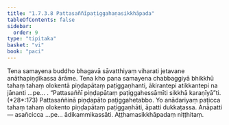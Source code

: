 ```yaml
---
title: "1.7.3.8 Pattasaññīpaṭiggahaṇasikkhāpada"
tableOfContents: false
sidebar:
  order: 9
type: "tipitaka"
basket: "vi"
book: "paci"
---
```



<DynamicBreadcrumb />

<Division number="603" book="paci">

<Paragraph number="1820" book="paci">
Tena samayena buddho bhagavā sāvatthiyaṃ viharati jetavane anāthapiṇḍikassa ārāme. Tena kho pana samayena chabbaggiyā bhikkhū tahaṃ tahaṃ olokentā piṇḍapātaṃ paṭiggaṇhanti, ākirantepi atikkantepi na jānanti …pe… .
</Paragraph>

<Paragraph number="1821" book="paci">
<Emphasis>“Pattasaññī piṇḍapātaṃ paṭiggahessāmīti sikkhā karaṇīyā”</Emphasis>ti. (*28*:<Emphasis>173</Emphasis>)
</Paragraph>

<Paragraph number="1822" book="paci">
Pattasaññinā piṇḍapāto paṭiggahetabbo. Yo anādariyaṃ paṭicca tahaṃ tahaṃ olokento piṇḍapātaṃ paṭiggaṇhāti, āpatti dukkaṭassa.
</Paragraph>

<Paragraph number="1823" book="paci">
Anāpatti— asañcicca …pe… ādikammikassāti.

</Paragraph>
</Division>

<Paragraph number="1824" type="center" book="paci">
Aṭṭhamasikkhāpadaṃ niṭṭhitaṃ.
</Paragraph>